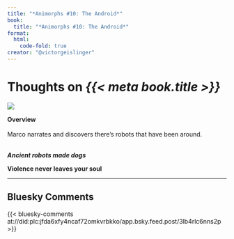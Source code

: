 ```yaml
---
title: "*Animorphs #10: The Android*"
book:
  title: "*Animorphs #10: The Android*"
format:
  html:
    code-fold: true
creator: "@victorgeislinger"
---
```


# Thoughts on *{{< meta book.title >}}*

::: {layout="[30,70]"}
![](https://books.google.com/books/content?id=Bfi-DgAAQBAJ&printsec=frontcover&img=2)

**Overview** <br/>
<br/>
Marco narrates and discovers there's robots that have been around.
<br/>
<br/>


:::


***Ancient robots made dogs***


**Violence never leaves your soul**


--- 

:::{.callout-note icon=false}

## Bluesky Comments

{{< bluesky-comments at://did:plc:jfda6xfy4ncaf72omkvrbkko/app.bsky.feed.post/3lb4rlc6nns2p >}}

:::